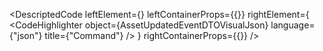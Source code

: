 
<DescriptedCode
  leftElement={<AssetUpdatedEventDTODesc />}
  leftContainerProps={{}}
  rightElement={
    <CodeHighlighter
      object={AssetUpdatedEventDTOVisualJson}
      language={"json"}
      title={"Command"}
    />
  }
  rightContainerProps={{}}
/>
